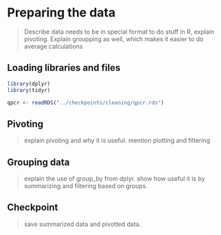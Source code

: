 # Preparing the data

> Describe data needs to be in special format to do stuff in R, explain
pivoting. Explain groupping as well, which makes it easier to do 
average calculations

## Loading libraries and files

```r
library(dplyr)
library(tidyr)

qpcr <- readRDS("../checkpoints/cleaning/qpcr.rds")
```

## Pivoting 

> explain pivoting and why it is useful. mention plotting and filtering

## Grouping data

> explain the use of group_by from dplyr. show how useful it is by summarizing
and filtering based on groups.

## Checkpoint

> save summarized data and pivotted data.